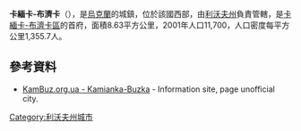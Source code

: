 {{No footnotes|time=2015-09-16T13:07:57+00:00}}
'''卡緬卡-布濟卡'''（{{lang-uk|Кам'янка-Бузька}}），是[[烏克蘭|烏克蘭]]的城鎮，位於該國西部，由[[利沃夫州|利沃夫州]]負責管轄，是[[卡緬卡-布濟卡區|卡緬卡-布濟卡區]]的首府，面積8.63平方公里，2001年人口11,700，人口密度每平方公里1,355.7人。

{{Coord|50|6|0|N|24|21|0|E|display=title}}

==參考資料==
* [http://kambuz.org.ua/ KamBuz.org.ua - Kamianka-Buzka] {{Wayback|url=http://kambuz.org.ua/ |date=20191204223111 }} - Information site, page unofficial city.

{{DEFAULTSORT:Кам'янка-Бузька}}
[[Category:利沃夫州城市|Category:利沃夫州城市]]


{{Lviv-geo-stub}}